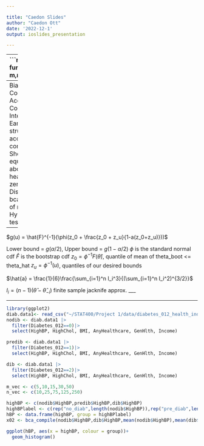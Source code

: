 ```yaml
---

title: "Caedon Slides"
author: "Caedon Ott"
date: '2022-12-1'
output: ioslides_presentation

---
```

---
```r
f1 <- function(data, m,n){

  bootstrap_data <- list()
  for(i in 1:m){
    temp_sample_ind <- sample.int(length(data), n)
    bootstrap_data[[i]] <- data[temp_sample_ind]
  }
  return(bootstrap_data)
}

b_means <- function(data,m){
  
  bootstrap_means <- rep(0,m)
  for(row in 1:m){
    row_vector <- data[[row]]
    bootstrap_means[row] <- mean(row_vector)
  }
  return(bootstrap_means)
}
b_sds <- function(data,m){
  
  bootstrap_sds <- rep(0,m)
  for(row in 1:m){
    row_vector <- data[[row]]
    bootstrap_sds[row] <- sd(row_vector)
  }
  return(bootstrap_sds)
}

a_est <- function(data,theta_hat){
  n <- length(data)
  I <- rep(NA, n)
for(i in 1:n){
   #Remove ith data point
   xnew <- data[-i]
   #Estimate theta
   theta_jack <- mean(xnew)
   I[i] <- (n-1)*(theta_hat - theta_jack)
}
#Estimate a
  a_hat <- (sum(I^3)/sum(I^2)^1.5)/6
  return(a_hat)
}


bca_CI <- function(theta_boot,theta_hat,m){

  alpha <- 0.05
  u <- c(alpha/2, 1-alpha/2) 
  z0 <- qnorm(mean(theta_boot <= theta_hat))
  zu <- qnorm(u)
  a <- 0
  #because the sample size of our data set is so large, the computation
  #is too intensive for rstudio to conduct. With such a large data set a should
  #be close to zero anyways, so I elected to choose zero. 
  
  u_adjusted <- pnorm(z0 + (z0+zu)/(1-a*(z0+zu)))
  #u_adjusted <- pnorm(z0 + (z0+zu)/(1-a_approx*(z0+zu))) 
  conf_int <- quantile(theta_boot,u_adjusted)
  return(conf_int)
  
}

bca_compile <- function(data0,data1,theta_hat1,theta_hat2,m,n){
  data.stats = setNames(data.frame(matrix(ncol = 10, nrow = length(m)*length(n))),
                 c("mean1", "sd1","ci_1_lower","ci_1_upper","mean2", "sd2","ci_2_lower","ci_2_upper","mean_diff_lower", "mean_diff_upper"))
  row.names(data.stats) <- c("m5,n10","m5,n25","m5,n75","m5,n125","m5,n250","m10,n10","m10,n25","m10,n75","m10,n125","m10,n250","m15,n10","m15,n25","m15,n75","m15,n125","m15,n250","m30,n10","m30,n25","m30,n75","m30,n125","m30,n250","m50,n10","m50,n25","m50,n75","m50,n125","m50,n250")
  counter=1
  for(r in 1:length(m)){
    for(c in 1:length(n)){
      b0 <- f1(data0,m[r],n[c])
      b0_mean <- b_means(b0,m[r])
      b0_se <- b_sds(b0,m[r])
  
      b1 <- f1(data1,m[r],n[c])
      b1_mean <- b_means(b1,m[r])
      b1_se <- b_sds(b1,m[r])
  
      b_mean_diff <- rep(NA,m[r])
      b_se_diff <- rep(NA,m[r])
      for(i in 1:m[r]){
        b_mean_diff[i] <- b0_mean[i]-b1_mean[i]
        b_se_diff[i] <- b0_se[i]-b1_se[i]
      }
      b_theta_hat_diff <- theta_hat1-theta_hat2
  
  
  
      b_ci_diff <- bca_CI(b_mean_diff,b_theta_hat_diff,m[r])
      b0_ci <- bca_CI(b0_mean,theta_hat1,m[r])
      b1_ci <- bca_CI(b1_mean,theta_hat2,m[r])
      
      data.stats[counter,] <- c(mean(b0_mean),mean(b0_se),b0_ci[1],b0_ci[2],mean(b1_mean),mean(b1_se),b1_ci[1],b1_ci[2],b_ci_diff[1],b_ci_diff[2])
      counter <- counter + 1
    }
  }
  
  
  return(data.stats)
  
}
```



---
Bias Corrected and Accelerated Confidence Intervals
- Early struggles + acceleration constant
- Show equation, talk about a heading to zero
- Distribution of bca difference of mean CI's 
- Hypothesis test


---
$g(u) = \hat{F}^{-1}(\phi(z_0 + \frac{z_0 + z_u}{1-a(z_0+z_u)}))$

  Lower bound = $g(\alpha/2)$, Upper bound = $g(1-\alpha/2)$
  $\phi$ is the standard normal cdf 
  $\hat{F}$ is the bootstrap cdf
  $z_0 = \phi^{-1}F(\hat{\theta})$, quantile of mean of theta_boot <= theta_hat
  $z_u = \phi^{-1}(u)$, quantiles of our desired bounds 
  
$\hat{a} = \frac{1}{6}\frac{\sum_{i=1}^n I_i^3}{(\sum_{i=1}^n I_i^2)^{3/2}}$
  
$I_i = (n-1)(\hat{\theta}-\hat{\theta}_{-i})$ finite sample jacknife approx.
___

---

```r
library(ggplot2)
diab.data1<- read_csv("~/STAT400/Project 1/data/diabetes_012_health_indicators_BRFSS2015.csv")
nodib <- diab.data1 |> 
  filter(Diabetes_012==0)|>
  select(HighBP, HighChol, BMI, AnyHealthcare, GenHlth, Income)

predib <- diab.data1 |>
  filter(Diabetes_012==1)|>
  select(HighBP, HighChol, BMI, AnyHealthcare, GenHlth, Income)

dib <- diab.data1 |>
  filter(Diabetes_012==2)|>
  select(HighBP, HighChol, BMI, AnyHealthcare, GenHlth, Income)

m_vec <- c(5,10,15,30,50)
n_vec <- c(10,25,75,125,250)

highBP <- c(nodib$HighBP,predib$HighBP,dib$HighBP)
highBPlabel <- c(rep("no_diab",length(nodib$HighBP)),rep("pre_diab",length(predib$HighBP)),rep("diab",length(dib$HighBP)))
hBP <- data.frame(highBP, group = highBPlabel)
x02 <- bca_compile(nodib$HighBP,dib$HighBP,mean(nodib$HighBP),mean(dib$HighBP),m_vec,n_vec)


```
```r
ggplot(hBP, aes(x = highBP, colour = group))+
  geom_histogram()
```













<!-- Due to the fact that we wanted to experiment with different n sizes, we did not -->
<!-- use the boot package. However, it still serves as a useful tool to see if your  -->
<!-- numbers are close. -->

<!-- Early on, I noticed I was unable to compute the confidence interval. I kept -->
<!-- getting errors about bound restrictions and infinite sizes, and my compiler would -->
<!-- run for minutes on end without ever reaching a finish. I went to check my work -->
<!-- against the boot package bca confidence interval, and ran into the same issue. -->
<!-- How come the bca confidence interval couldnt be computed for this data set?  -->

<!-- After many many looks over the equation, I realized that my sample size was actually -->
<!-- too large for the computation. When estimating the acceleration constant, it compares -->
<!-- the variance of the entire da -->

